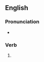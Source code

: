 {{also|fàxíng|fāxíng|fǎxíng}}

==English==

===Pronunciation===
* {{rhymes|æksɪŋ|lang=en}}

===Verb===
{{head|en|verb form}}

# {{present participle of|fax|lang=en|nocat=1}}